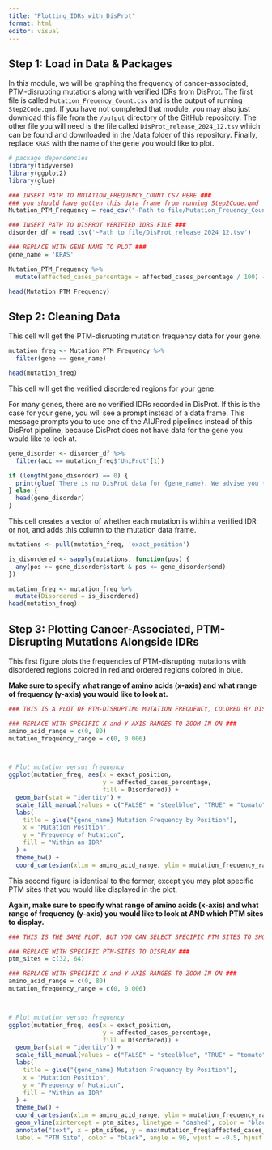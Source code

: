 ```yaml
---
title: "Plotting_IDRs_with_DisProt"
format: html
editor: visual
---
```


## Step 1: Load in Data & Packages

In this module, we will be graphing the frequency of cancer-associated, PTM-disrupting mutations along with verified IDRs from DisProt. The first file is called `Mutation_Freuency_Count.csv` and is the output of running `Step2Code.qmd`. If you have not completed that module, you may also just download this file from the `/output` directory of the GitHub repository. The other file you will need is the file called `DisProt_release_2024_12.tsv` which can be found and downloaded in the /data folder of this repository. Finally, replace `KRAS` with the name of the gene you would like to plot.

```r
# package dependencies
library(tidyverse)
library(ggplot2)
library(glue)

### INSERT PATH TO MUTATION_FREQUENCY_COUNT.CSV HERE ###
### you should have gotten this data frame from running Step2Code.qmd  or from the /output directory ###
Mutation_PTM_Frequency = read_csv("~Path to file/Mutation_Freuency_Count.csv")

### INSERT PATH TO DISPROT VERIFIED IDRS FILE ###
disorder_df = read_tsv('~Path to file/DisProt_release_2024_12.tsv')

### REPLACE WITH GENE NAME TO PLOT ###
gene_name = 'KRAS'

Mutation_PTM_Frequency %>%
  mutate(affected_cases_percentage = affected_cases_percentage / 100) -> Mutation_PTM_Frequency

head(Mutation_PTM_Frequency)
```

## Step 2: Cleaning Data

This cell will get the PTM-disrupting mutation frequency data for your gene.

```r
mutation_freq <- Mutation_PTM_Frequency %>%
  filter(gene == gene_name)

head(mutation_freq)
```

This cell will get the verified disordered regions for your gene.

For many genes, there are no verified IDRs recorded in DisProt. If this is the case for your gene, you will see a prompt instead of a data frame. This message prompts you to use one of the AIUPred pipelines instead of this DisProt pipeline, because DisProt does not have data for the gene you would like to look at.

```r
gene_disorder <- disorder_df %>%
  filter(acc == mutation_freq$'UniProt'[1])

if (length(gene_disorder) == 0) {
  print(glue('There is no DisProt data for {gene_name}. We advise you to use one of the predictive AIUPred pipelines instead of this one.'))
} else {
  head(gene_disorder)
}
```

This cell creates a vector of whether each mutation is within a verified IDR or not, and adds this column to the mutation data frame.

```r
mutations <- pull(mutation_freq, 'exact_position')

is_disordered <- sapply(mutations, function(pos) {
  any(pos >= gene_disorder$start & pos <= gene_disorder$end)
})

mutation_freq <- mutation_freq %>%
  mutate(Disordered = is_disordered)
head(mutation_freq)
```

## Step 3: Plotting Cancer-Associated, PTM-Disrupting Mutations Alongside IDRs

This first figure plots the frequencies of PTM-disrupting mutations with disordered regions colored in red and ordered regions colored in blue.

**Make sure to specify what range of amino acids (x-axis) and what range of frequency (y-axis) you would like to look at.**

```r
### THIS IS A PLOT OF PTM-DISRUPTING MUTATION FREQUENCY, COLORED BY DISORDER DATA FROM DISPROT ###

### REPLACE WITH SPECIFIC X and Y-AXIS RANGES TO ZOOM IN ON ###
amino_acid_range = c(0, 80)
mutation_frequency_range = c(0, 0.006)



# Plot mutation versus frequency
ggplot(mutation_freq, aes(x = exact_position, 
                          y = affected_cases_percentage, 
                          fill = Disordered)) +
  geom_bar(stat = "identity") +
  scale_fill_manual(values = c("FALSE" = "steelblue", "TRUE" = "tomato")) +
  labs(
    title = glue("{gene_name} Mutation Frequency by Position"),
    x = "Mutation Position",
    y = "Frequency of Mutation", 
    fill = "Within an IDR"
  ) +
  theme_bw() +  
  coord_cartesian(xlim = amino_acid_range, ylim = mutation_frequency_range)
```

This second figure is identical to the former, except you may plot specific PTM sites that you would like displayed in the plot.

**Again, make sure to specify what range of amino acids (x-axis) and what range of frequency (y-axis) you would like to look at AND which PTM sites to display.**

```r
### THIS IS THE SAME PLOT, BUT YOU CAN SELECT SPECIFIC PTM SITES TO SHOW ###

### REPLACE WITH SPECIFIC PTM-SITES TO DISPLAY ###
ptm_sites = c(32, 64)

### REPLACE WITH SPECIFIC X and Y-AXIS RANGES TO ZOOM IN ON ###
amino_acid_range = c(0, 80)
mutation_frequency_range = c(0, 0.006)



# Plot mutation versus frequency
ggplot(mutation_freq, aes(x = exact_position, 
                          y = affected_cases_percentage, 
                          fill = Disordered)) +
  geom_bar(stat = "identity") +
  scale_fill_manual(values = c("FALSE" = "steelblue", "TRUE" = "tomato")) +
  labs(
    title = glue("{gene_name} Mutation Frequency by Position"),
    x = "Mutation Position",
    y = "Frequency of Mutation", 
    fill = "Within an IDR"
  ) +
  theme_bw() +
  coord_cartesian(xlim = amino_acid_range, ylim = mutation_frequency_range) +
  geom_vline(xintercept = ptm_sites, linetype = "dashed", color = "black", size = 0.5) +
  annotate("text", x = ptm_sites, y = max(mutation_freq$affected_cases_percentage) * 0.9,
  label = "PTM Site", color = "black", angle = 90, vjust = -0.5, hjust = 1, size = 3)
```
